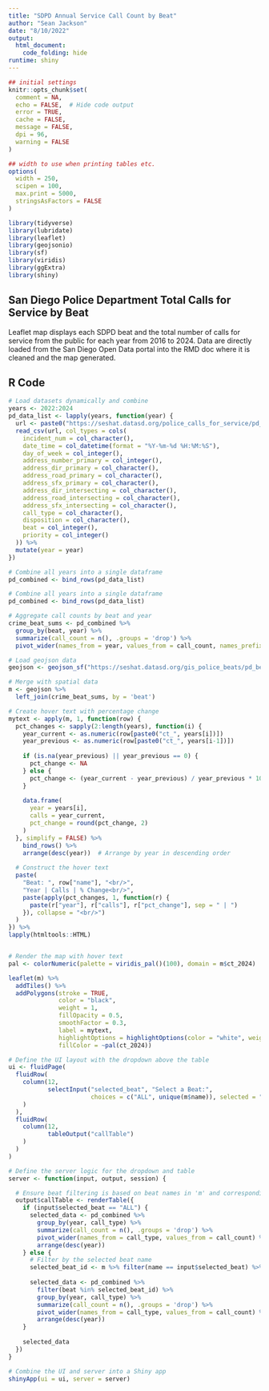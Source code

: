 ```yaml
---
title: "SDPD Annual Service Call Count by Beat"
author: "Sean Jackson"
date: "8/10/2022"
output: 
  html_document:
    code_folding: hide
runtime: shiny
---
```


```r
## initial settings
knitr::opts_chunk$set(
  comment = NA,
  echo = FALSE,  # Hide code output
  error = TRUE,
  cache = FALSE,
  message = FALSE,
  dpi = 96,
  warning = FALSE
)

## width to use when printing tables etc.
options(
  width = 250,
  scipen = 100,
  max.print = 5000,
  stringsAsFactors = FALSE
)
```

<style>
.table {
  width: auto;
}
ul, ol {
  padding-left: 18px;
}
pre, code, pre code {
  overflow: auto;
  white-space: pre;
  word-wrap: normal;
  background-color: #ffffff;
}
</style>


```r
library(tidyverse)
library(lubridate)
library(leaflet)
library(geojsonio)
library(sf)
library(viridis)
library(ggExtra)
library(shiny)
```


## San Diego Police Department Total Calls for Service by Beat

Leaflet map displays each SDPD beat and the total number of calls for service from the public for each year from 2016 to 2024. Data are directly loaded from the San Diego Open Data portal into the RMD doc where it is cleaned and the map generated. 

## R Code

```r
# Load datasets dynamically and combine
years <- 2022:2024
pd_data_list <- lapply(years, function(year) {
  url <- paste0("https://seshat.datasd.org/police_calls_for_service/pd_calls_for_service_", year, "_datasd.csv")
  read_csv(url, col_types = cols(
    incident_num = col_character(), 
    date_time = col_datetime(format = "%Y-%m-%d %H:%M:%S"), 
    day_of_week = col_integer(), 
    address_number_primary = col_integer(), 
    address_dir_primary = col_character(), 
    address_road_primary = col_character(), 
    address_sfx_primary = col_character(), 
    address_dir_intersecting = col_character(), 
    address_road_intersecting = col_character(), 
    address_sfx_intersecting = col_character(), 
    call_type = col_character(), 
    disposition = col_character(), 
    beat = col_integer(), 
    priority = col_integer()
  )) %>%
  mutate(year = year)
})

# Combine all years into a single dataframe
pd_combined <- bind_rows(pd_data_list)
```

```r
# Combine all years into a single dataframe
pd_combined <- bind_rows(pd_data_list)

# Aggregate call counts by beat and year
crime_beat_sums <- pd_combined %>% 
  group_by(beat, year) %>% 
  summarize(call_count = n(), .groups = 'drop') %>%
  pivot_wider(names_from = year, values_from = call_count, names_prefix = "ct_")

# Load geojson data
geojson <- geojson_sf("https://seshat.datasd.org/gis_police_beats/pd_beats_datasd.geojson")

# Merge with spatial data
m <- geojson %>%
  left_join(crime_beat_sums, by = 'beat')

# Create hover text with percentage change
mytext <- apply(m, 1, function(row) {
  pct_changes <- sapply(2:length(years), function(i) {
    year_current <- as.numeric(row[paste0("ct_", years[i])])
    year_previous <- as.numeric(row[paste0("ct_", years[i-1])])
    
    if (is.na(year_previous) || year_previous == 0) {
      pct_change <- NA
    } else {
      pct_change <- (year_current - year_previous) / year_previous * 100
    }
    
    data.frame(
      year = years[i],
      calls = year_current,
      pct_change = round(pct_change, 2)
    )
  }, simplify = FALSE) %>%
    bind_rows() %>%
    arrange(desc(year))  # Arrange by year in descending order
  
  # Construct the hover text
  paste(
    "Beat: ", row["name"], "<br/>",
    "Year | Calls | % Change<br/>",
    paste(apply(pct_changes, 1, function(r) {
      paste(r["year"], r["calls"], r["pct_change"], sep = " | ")
    }), collapse = "<br/>")
  )
}) %>%
lapply(htmltools::HTML)


# Render the map with hover text
pal <- colorNumeric(palette = viridis_pal()(100), domain = m$ct_2024)

leaflet(m) %>%
  addTiles() %>%
  addPolygons(stroke = TRUE, 
              color = "black", 
              weight = 1, 
              fillOpacity = 0.5, 
              smoothFactor = 0.3, 
              label = mytext,
              highlightOptions = highlightOptions(color = "white", weight = 2, bringToFront = TRUE),
              fillColor = ~pal(ct_2024))

```  

```r
# Define the UI layout with the dropdown above the table
ui <- fluidPage(
  fluidRow(
    column(12,
           selectInput("selected_beat", "Select a Beat:", 
                       choices = c("ALL", unique(m$name)), selected = "ALL")
    )
  ),
  fluidRow(
    column(12,
           tableOutput("callTable")
    )
  )
)
```

```r
# Define the server logic for the dropdown and table
server <- function(input, output, session) {

  # Ensure beat filtering is based on beat names in 'm' and corresponding field in 'pd_combined'
  output$callTable <- renderTable({
    if (input$selected_beat == "ALL") {
      selected_data <- pd_combined %>%
        group_by(year, call_type) %>%
        summarize(call_count = n(), .groups = 'drop') %>%
        pivot_wider(names_from = call_type, values_from = call_count) %>%
        arrange(desc(year))
    } else {
      # Filter by the selected beat name
      selected_beat_id <- m %>% filter(name == input$selected_beat) %>% pull(beat)
      
      selected_data <- pd_combined %>%
        filter(beat %in% selected_beat_id) %>%
        group_by(year, call_type) %>%
        summarize(call_count = n(), .groups = 'drop') %>%
        pivot_wider(names_from = call_type, values_from = call_count) %>%
        arrange(desc(year))
    }
    
    selected_data
  })
}

# Combine the UI and server into a Shiny app
shinyApp(ui = ui, server = server)

```


